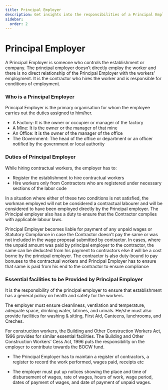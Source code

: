 ```yaml
---
title: Principal Employer
description: Get insights into the responsibilities of a Principal Employer.
sidebar:
  order: 2
---
```

# Principal Employer
A Principal Employer is someone who controls the establishment or company. The principal employer doesn’t directly employ the worker and there is no direct relationship of the Principal Employer with the workers’ employment. It is the contractor who hires the worker and is responsible for conditions of employment.

### Who is a Principal Employer 

Principal Employer is the primary organisation for whom the employee carries out the duties assigned to him/her. 

* A Factory: It is the owner or occupier or manager of the factory
* A Mine: It is the owner or the manager of that mine
* An Office: It is the owner of the manager of the office
* The Government: The head of the office or department or an officer notified by the government or local authority

### Duties of Principal Employer

While hiring contractual workers, the employer has to:

* Register the establishment to hire contractual workers
* Hire workers only from Contractors who are registered under necessary sections of the labor code

In a situation where either of these two conditions is not satisfied, the workman employed will not be considered a contractual labourer and will be considered to have been employed directly by the Principal employer. The Principal employer also has a duty to ensure that the Contractor complies with applicable labour laws. 

Principal Employer becomes liable for payment of any unpaid wages or Statutory Compliance in case the Contractor doesn't pay the same or was not included in the wage proposal submitted by contractor. In cases, where the unpaid amount was paid by principal employer to the contractor, the same can be deducted from his payment to contractors else it will be a cost borne by the principal employer. The contractor is also duty-bound to pay bonuses to the contractual workers and Principal Employer has to ensure that same is paid from his end to the contractor to ensure compliance

### Essential facilities to be Provided by Principal Employer

It is the responsibility of the principal employer to ensure that establishment has a general policy on health and safety for the workers. 

The employer must ensure cleanliness, ventilation and temperature, adequate space, drinking water, latrines, and urinals. He/she must also provide facilities for washing & sitting, First Aid, Canteens, lunchrooms, and Creches. 

For construction workers, the Building and Other Construction Workers Act, 1996 provides for similar essential facilities. The Building and Other Construction Workers’ Cess Act, 1996 puts the responsibility on the employer to contribute towards the BOCW fund.

* The Principal Employer has to maintain a register of contractors, a register to record the work performed, wages paid, receipts etc 

* The employer must put up notices showing the place and time of disbursement of wages, rate of wages, hours of work, wage period, dates of payment of wages, and date of payment of unpaid wages. 
